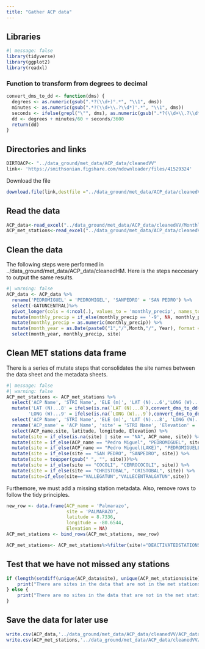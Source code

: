 ```yaml
---
title: "Gather ACP data"
---
```


## Libraries

```r
#| message: false
library(tidyverse)
library(ggplot2)
library(readxl)
```

### Function to transform from degrees to decimal

```r
convert_dms_to_dd <- function(dms) {
  degrees <- as.numeric(gsub(".*?(\\d+)°.*", "\\1", dms))
  minutes <- as.numeric(gsub(".*?(\\d+\\.?\\d*)'.*", "\\1", dms))
  seconds <- ifelse(grepl("\"", dms), as.numeric(gsub(".*?(\\d+\\.?\\d*)\".*", "\\1", dms)), 0)
  dd <- degrees + minutes/60 + seconds/3600
  return(dd)
}
```

## Directories and links

```r
DIRTOACP<- "../data_ground/met_data/ACP_data/cleanedVV"
link<- 'https://smithsonian.figshare.com/ndownloader/files/41529324'
```

Download the file

```r
download.file(link,destfile ="../data_ground/met_data/ACP_data/cleanedVV/Monthly_Rain_ACP_Vertical.xlsx", mode = "wb")

```

## Read the data

```r
ACP_data<-read_excel("../data_ground/met_data/ACP_data/cleanedVV/Monthly_Rain_ACP_Vertical.xlsx",sheet = 4)
ACP_met_stations<-read_excel("../data_ground/met_data/ACP_data/cleanedVV/Monthly_Rain_ACP_Vertical.xlsx",sheet = 2,skip = 1)
```

## Clean the data

The following steps were performed in ../data_ground/met_data/ACP_data/cleanedHM. Here is the steps neccesary to output the same results.

```r
#| warning: false
ACP_data <- ACP_data %>% 
  rename('PEDROMIGUEL' = 'PEDROMIGEL', 'SANPEDRO' = 'SAN PEDRO') %>% 
  select(-GATUNCENTRAL)%>% 
  pivot_longer(cols = 4:ncol(.), values_to = 'monthly_precip', names_to = 'site') %>% 
  mutate(monthly_precip = if_else(monthly_precip == '-9', NA, monthly_precip)) %>% 
  mutate(monthly_precip = as.numeric(monthly_precip)) %>% 
  mutate(month_year = as.Date(paste0("1","/",Month,"/", Year), format = "%d/%m/%Y")) %>%
  select(month_year, monthly_precip, site)
```

## Clean MET stations data frame

There is a series of mutate steps that consolidates the site names between the data sheet and the metadata sheets.

```r
#| message: false
#| warning: false
ACP_met_stations <- ACP_met_stations %>% 
  select('ACP Name', 'STRI Name', 'ELE (m)', 'LAT (N)...6','LONG (W)...7','LAT (N)...8', 'LONG (W)...9') %>% 
  mutate('LAT (N)...8' = ifelse(is.na(`LAT (N)...8`),convert_dms_to_dd(`LAT (N)...6`), `LAT (N)...8`), 
        'LONG (W)...9' = ifelse(is.na(`LONG (W)...9`),convert_dms_to_dd(`LONG (W)...7`), `LONG (W)...9`)) %>%
  select('ACP Name', 'STRI Name', 'ELE (m)', 'LAT (N)...8', 'LONG (W)...9')%>%
  rename('ACP_name' = 'ACP Name', 'site' = 'STRI Name', 'Elevation' = 'ELE (m)', 'latitude' = 'LAT (N)...8', 'longitude' = 'LONG (W)...9') %>% 
  select(ACP_name,site, latitude, longitude, Elevation) %>%
  mutate(site = if_else(is.na(site) | site == "NA", ACP_name, site)) %>% 
  mutate(site = if_else(ACP_name == "Pedro Miguel", "PEDROMIGUEL", site)) %>% 
  mutate(site = if_else(ACP_name == "Pedro Miguel(LAKE)", "PEDROMIGUELLAKE", site)) %>%
  mutate(site = if_else(site == "SAN PEDRO", "SANPEDRO", site)) %>% 
  mutate(site = toupper(gsub(" ", "", site)))%>%
  mutate(site = if_else(site == "COCOLI", "CERROCOCOLI", site)) %>%
  mutate(site = if_else(site == "CHRISTOBAL", "CRISTOBAL", site)) %>%
  mutate(site=if_else(site=="VALLEGATUN","VALLECENTRALGATUN",site))
```

Furthemore, we must add a missing station metadata. Also, remove rows to follow the tidy principles.

```r
new_row <- data.frame(ACP_name = 'Palmarazo',
                      site = 'PALMARAZO',
                      latitude = 8.7336,
                      longitude = -80.6544,
                      Elevation = NA)
ACP_met_stations <- bind_rows(ACP_met_stations, new_row)

ACP_met_stations<- ACP_met_stations%>%filter(site!="DEACTIVATEDSTATIONS")%>%filter(ACP_name!="Pedro Miguel (LAKE)")
```

## Test that we have not missed any stations

```r
if (length(setdiff(unique(ACP_data$site), unique(ACP_met_stations$site)))>0){
    print("There are sites in the data that are not in the met stations")
} else {
    print("There are no sites in the data that are not in the met stations")
}
```

## Save the data for later use

```r
write.csv(ACP_data,'../data_ground/met_data/ACP_data/cleanedVV/ACP_data.csv')
write.csv(ACP_met_stations,'../data_ground/met_data/ACP_data/cleanedVV/ACP_met_stations.csv')
```
